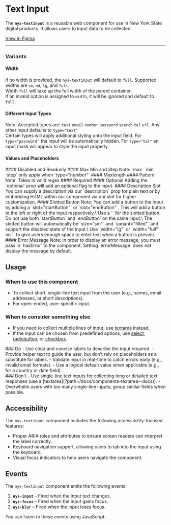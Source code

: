 
<Meta of={NysTextinputStories} title="Components/Textinput/Documentation" />


# Text Input

The **`nys-textinput`** is a reusable web component for use in New York State digital products. It allows users to input data to be collected.

<div className="nys-grid-row nys-grid-gap-1">
  <nys-badge label="Stable" prefixIcon="code"></nys-badge>
  <nys-badge
    prefixIcon
    prefix="WCAG 2.2"
    label="AA"
    intent="success"
  ></nys-badge>
  <p className="pill pill--uikit"><a target="_blank" href="https://www.figma.com/design/U2QpuSUXRTxbgG64Fzi9bu?node-id=3981-10587">View in Figma</a></p>
</div>

***

<Canvas of={NysTextinputStories.Basic} />

<Controls />

### Variants

#### Width
If no width is provided, the `nys-textinput` will default to `full`. Supported widths are `sm`, `md`, `lg`, and `full`.\
Width `full` will take up the full width of the parent container.\
If an invalid option is assigned to `width`, it will be ignored and default to `full`.
<Canvas of={NysTextinputStories.Width} />
#### Different Input Types
Note: Accepted types are: `text` `email` `number` `password` `search` `tel` `url`. Any other input defaults to `type="text"`\
Certain types will apply additional styling onto the input field. For `type="password"` the input will be automatically hidden.
For `type="tel"` an input mask will appear to style the input properly.
<Canvas of={NysTextinputStories.Password} />
<Canvas of={NysTextinputStories.Telephone} />
#### Values and Placeholders
<Canvas of={NysTextinputStories.ValueAndPlaceholder} />
#### Disabled and Readonly
<Canvas of={NysTextinputStories.Disabled} />
<Canvas of={NysTextinputStories.Readonly} />
#### Max Min and Step
Note: `max` `min` `step` only apply when `type="number"`
<Canvas of={NysTextinputStories.MaxMinAndStep} />
#### Maxlength
<Canvas of={NysTextinputStories.Maxlength} />
#### Pattern
Note: Takes in valid regex
<Canvas of={NysTextinputStories.Pattern} />
#### Required
<Canvas of={NysTextinputStories.Required} />
#### Optional
Adding the `optional` prop will add an optional flag to the input.
<Canvas of={NysTextinputStories.Optional} />
#### Description Slot
You can supply a description via our `description` prop for plain text or by embedding HTML within our component via our slot for higher customization.
<Canvas of={NysTextinputStories.DescriptionSlot} />
#### Slotted Button
Note: You can add a button to the input by adding a `slot="startButton"` or `slot="endButton"`.
This will add a button to the left or right of the input respectively.\
Use a `<nys-button>` for the slotted button. Do not use both `startButton` and `endButton` on the same input.\
The slotted button will automatically be `size="sm"` and `variant="filled"` and support the disabled state of the input.\
Use `width="lg"` or `width="full"` on `<nys-textinput>` to give users enough space to enter text when a button is present.
<Canvas of={NysTextinputStories.SlottedButton} />
#### Error Message
Note: in order to display an error message, you must pass in `hasError` to the component. Setting `errorMessage` does not display the message by default.
<Canvas of={NysTextinputStories.ErrorMessage} />

## Usage

### When to use this component
- To collect short, single-line text input from the user (e.g., names, email addresses, or short descriptions).
- For open-ended, user-specific input.

### When to consider something else
- If you need to collect multiple lines of input, use [textarea](?path=/docs/components-textarea--docs) instead.
- If the input can be chosen from predefined options, use [select](?path=/docs/components-select--docs), [radiobutton](?path=/docs/components-radiobutton--docs), or [checkbox](?path=/docs/components-checkbox--docs).

<div className="nys-grid-row nys-grid-gap-lg">
  <div className="nys-mobile-lg:nys-grid-col">
    <div className="usage-card usage-card--do">
      ### <nys-icon name="check_circle" color="var(--nys-color-success)" /> Do
      - Use clear and concise labels to describe the input required.
      - Provide helper text to guide the user, but don’t rely on placeholders as a substitute for labels.
      - Validate input in real-time to catch errors early (e.g., invalid email formats).
      - Use a logical default value when applicable (e.g., for a country or date field).
    </div>
  </div>
  <div className="nys-mobile-lg:nys-grid-col">
    <div className="usage-card usage-card--dont">
      ### <nys-icon name="error" color="var(--nys-color-danger)" /> Don't
      - Use single-line text inputs for collecting long or detailed text responses (use a [textarea](?path=/docs/components-textarea--docs)).
      - Overwhelm users with too many single-line inputs; group similar fields when possible.
    </div>
  </div>
</div>

## Accessibility

The `nys-textinput` component includes the following accessibility-focused features:

- Proper ARIA roles and attributes to ensure screen readers can interpret the label correctly.
- Keyboard navigation support, allowing users to tab into the input using the keyboard.
- Visual focus indicators to help users navigate the component.

 ## Events

The `nys-textinput` component emits the following events:

1. **`nys-input`** – Fired when the input text changes.
2. **`nys-focus`** – Fired when the input gains focus.
3. **`nys-blur`** – Fired when the input loses focus.

You can listen to these events using JavaScript:

```js

// Select the textinput component
const textinput = document.querySelector('nys-textinput');

// Listen for the 'nys-input' event
textinput.addEventListener('nys-input', (event) => {
  console.log('Text input changed:', event.detail.value);
});

// Listen for the 'nys-focus' event
textinput.addEventListener('nys-focus', () => {
  console.log('Text input is focused');
});

// Listen for the 'nys-blur' event
textinput.addEventListener('nys-blur', () => {
  console.log('Text input is blurred');
});
```
